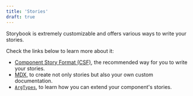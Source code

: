 ```yaml
---
title: 'Stories'
draft: true
---
```


Storybook is extremely customizable and offers various ways to write your stories.

Check the links below to learn more about it:

* [Component Story Format (CSF)](./csf.mdx), the recommended way for you to write your stories.
* [MDX](./index.mdx), to create not only stories but also your own custom documentation.
* [`ArgTypes`](./arg-types.mdx), to learn how you can extend your component's stories.
